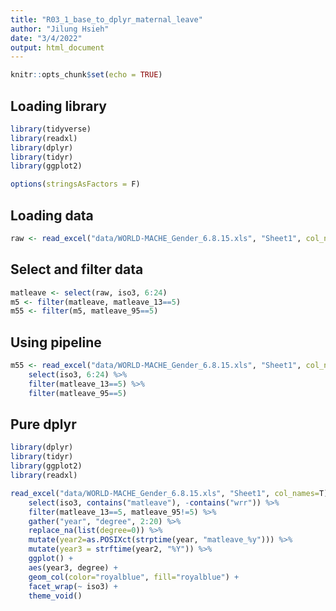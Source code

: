 ```yaml
---
title: "R03_1_base_to_dplyr_maternal_leave"
author: "Jilung Hsieh"
date: "3/4/2022"
output: html_document
---
```


```r
knitr::opts_chunk$set(echo = TRUE)
```

## Loading library

```r
library(tidyverse)
library(readxl)
library(dplyr)
library(tidyr)
library(ggplot2)

options(stringsAsFactors = F)
```

## Loading data

```r

raw <- read_excel("data/WORLD-MACHE_Gender_6.8.15.xls", "Sheet1", col_names=T)
```

## Select and filter data

```r
matleave <- select(raw, iso3, 6:24)
m5 <- filter(matleave, matleave_13==5)
m55 <- filter(m5, matleave_95==5)
```

## Using pipeline

```r
m55 <- read_excel("data/WORLD-MACHE_Gender_6.8.15.xls", "Sheet1", col_names=T) %>%
    select(iso3, 6:24) %>%
    filter(matleave_13==5) %>%
    filter(matleave_95==5)
```

## Pure dplyr

```r
library(dplyr)
library(tidyr)
library(ggplot2)
library(readxl)

read_excel("data/WORLD-MACHE_Gender_6.8.15.xls", "Sheet1", col_names=T) %>%
	select(iso3, contains("matleave"), -contains("wrr")) %>%
	filter(matleave_13==5, matleave_95!=5) %>%
	gather("year", "degree", 2:20) %>%
	replace_na(list(degree=0)) %>%
	mutate(year2=as.POSIXct(strptime(year, "matleave_%y"))) %>%
	mutate(year3 = strftime(year2, "%Y")) %>%
	ggplot() +
	aes(year3, degree) +
    geom_col(color="royalblue", fill="royalblue") + 
	facet_wrap(~ iso3) + 
    theme_void()
```
